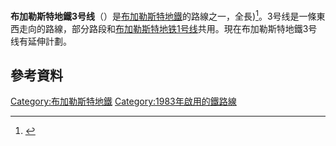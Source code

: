 {{expand|time=2015-12-16T04:22:14+00:00}}
'''布加勒斯特地鐵3号线'''（{{lang-ro|Linia M3 a metroului din București}}）是[[布加勒斯特地鐵|布加勒斯特地鐵]]的路線之一，全長{{convert|20|km|mi|1|abbr=on}})<ref>{{Cite web |url=http://distanta.ro/bucuresti/ratb-metrorex/preciziei_2149/anghel-saligny_2136 |title=M3 Line |access-date=2015-12-16 |archive-date=2017-09-27 |archive-url=https://web.archive.org/web/20170927202128/http://distanta.ro/bucuresti/ratb-metrorex/preciziei_2149/anghel-saligny_2136 |dead-url=no }}</ref>。3号线是一條東西走向的路線，部分路段和[[布加勒斯特地铁1号线|布加勒斯特地铁1号线]]共用。現在布加勒斯特地鐵3号线有延伸計劃。
==參考資料==
{{Reflist}}
[[Category:布加勒斯特地鐵|Category:布加勒斯特地鐵]]
[[Category:1983年啟用的鐵路線|Category:1983年啟用的鐵路線]]